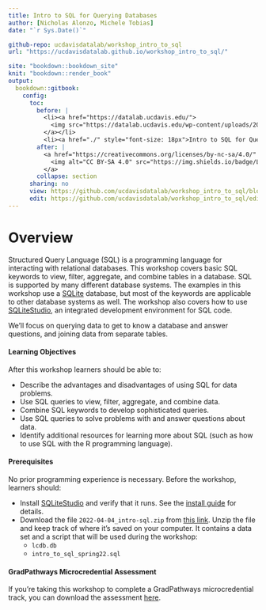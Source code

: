 ```yaml
---
title: Intro to SQL for Querying Databases
author: [Nicholas Alonzo, Michele Tobias]
date: "`r Sys.Date()`"

github-repo: ucdavisdatalab/workshop_intro_to_sql
url: "https://ucdavisdatalab.github.io/workshop_intro_to_sql/"

site: "bookdown::bookdown_site"
knit: "bookdown::render_book"
output:
  bookdown::gitbook:
    config:
      toc:
        before: |
          <li><a href="https://datalab.ucdavis.edu/">
            <img src="https://datalab.ucdavis.edu/wp-content/uploads/2019/07/datalab-logo-full-color-rgb-1.png" style="height: 100%; width: 100%; object-fit: contain" />
          </a></li>
          <li><a href="./" style="font-size: 18px">Intro to SQL for Querying Databases</a></li>
        after: |
          <a href="https://creativecommons.org/licenses/by-nc-sa/4.0/" target="_blank">
            <img alt="CC BY-SA 4.0" src="https://img.shields.io/badge/License-CC%20BY--NC--SA%204.0-lightgrey.svg" style="float: right; padding-right: 10px;" />
          </a>
        collapse: section
      sharing: no
      view: https://github.com/ucdavisdatalab/workshop_intro_to_sql/blob/master/%s
      edit: https://github.com/ucdavisdatalab/workshop_intro_to_sql/edit/master/%s
---
```


# Overview {-}

Structured Query Language (SQL) is a programming language for interacting with
relational databases. This workshop covers basic SQL keywords to view, filter,
aggregate, and combine tables in a database. SQL is supported by many different
database systems. The examples in this workshop use a [SQLite][sqlite]
database, but most of the keywords are applicable to other database systems as
well. The workshop also covers how to use [SQLiteStudio][sqlitestudio], an
integrated development environment for SQL code.

We’ll focus on querying data to get to know a database and answer questions,
and joining data from separate tables.


#### Learning Objectives {-}

After this workshop learners should be able to:

* Describe the advantages and disadvantages of using SQL for data problems.
* Use SQL queries to view, filter, aggregate, and combine data.
* Combine SQL keywords to develop sophisticated queries.
* Use SQL queries to solve problems with and answer questions about data.
* Identify additional resources for learning more about SQL (such as how to use
  SQL with the R programming language).


#### Prerequisites {-}

No prior programming experience is necessary. Before the workshop, learners
should:

* Install [SQLiteStudio][sqlitestudio] and verify that it runs. See the
  [install guide][install] for details.
* Download the file `2022-04-04_intro-sql.zip` from [this link][materials].
  Unzip the file and keep track of where it's saved on your computer. It
  contains a data set and a script that will be used during the workshop:
    + `lcdb.db`
    + `intro_to_sql_spring22.sql`

[sqlite]: https://sqlite.org/
[sqlitestudio]: https://sqlitestudio.pl/
[install]: https://ucdavisdatalab.github.io/install_guides/sql-and-database-tools.html#sqlitestudio
[materials]: https://drive.google.com/file/d/1Ans5_GIMgDlpLrNjPK0J9BhbqDTi4zUe/view?usp=sharing

#### GradPathways Microcredential Assessment {-}

If you're taking this workshop to complete a GradPathways microcredential
track, you can download the assessment [here][assessment].

[assessment]: https://github.com/ucdavisdatalab/workshop_intro_to_sql/blob/main/materials/assessment.sql
